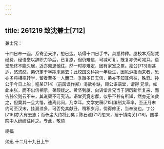 ```yaml
---
---
---
```

title: 261219 致沈兼士[712]
---




兼士兄：

十四日奉一函，系寄至天津，想已达。顷得十四日手书，具悉种种。厦校本系削减经费，经语堂以辞职力争后，已复原，但仍难信，可减可复，既复亦仍可减耳。语堂恐终不能久居，近亦颇思他往，然一时亦难定，因有家室之累。亮公[713]则甚适，悠悠然。弟仍定于学期末离去；此校国文科第一年级生，因见沪报而来者，恐亦多将相率转学，留者至多一人而已。季黻多日无信，弟亦不知其何往，殊奇。孙公于今日上船；程某[714]（前函误作郑）渴欲补缺，顾公语语堂，谓得 兄信，如此主张，而不出信相示，弟颇疑之。黄坚到厦，向语堂言兄当于阴历新年复来，而告孙公则云不来，其说颇不可究诘。语堂究竟忠厚，似乎不甚有所知，然亦无法救之，但冀其一旦大悟，速离此间，乃幸耳。文学史稿[715]编制太草率，至正月末约可至汉末，挂漏滋多，可否免其献丑，稍积岁月，倘得修正，当奉览也。丁公[716]亦大有去志；而矛尘大约将到矣；陈石遗[717]忽来，居于镇南关[718]，国学院中人纷纷往拜之。专此，敬颂

禔福

弟迅 十二月十九日上午